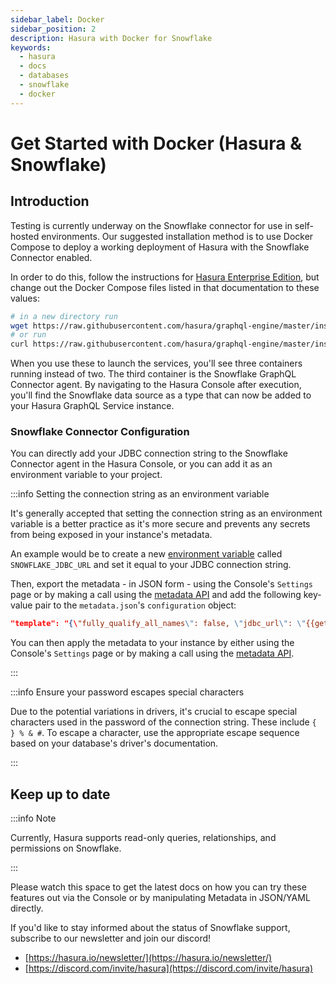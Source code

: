 ```yaml
---
sidebar_label: Docker
sidebar_position: 2
description: Hasura with Docker for Snowflake
keywords:
  - hasura
  - docs
  - databases
  - snowflake
  - docker
---
```



# Get Started with Docker (Hasura & Snowflake)

## Introduction

Testing is currently underway on the Snowflake connector for use in self-hosted environments. Our suggested installation
method is to use Docker Compose to deploy a working deployment of Hasura with the Snowflake Connector enabled.

In order to do this, follow the instructions for
[Hasura Enterprise Edition](/enterprise/getting-started/quickstart-docker.mdx), but change out the Docker Compose files
listed in that documentation to these values:

```bash
# in a new directory run
wget https://raw.githubusercontent.com/hasura/graphql-engine/master/install-manifests/enterprise/snowflake/docker-compose.yaml
# or run
curl https://raw.githubusercontent.com/hasura/graphql-engine/master/install-manifests/enterprise/snowflake/docker-compose.yaml -o docker-compose.yml
```

When you use these to launch the services, you'll see three containers running instead of two. The third container is
the Snowflake GraphQL Connector agent. By navigating to the Hasura Console after execution, you'll find the Snowflake
data source as a type that can now be added to your Hasura GraphQL Service instance.

### Snowflake Connector Configuration

You can directly add your JDBC connection string to the Snowflake Connector agent in the Hasura Console, or you can add
it as an environment variable to your project.

:::info Setting the connection string as an environment variable

It's generally accepted that setting the connection string as an environment variable is a better practice as it's more
secure and prevents any secrets from being exposed in your instance's metadata.

An example would be to create a new
[environment variable](/deployment/graphql-engine-flags/index.mdx#using-environment-variables) called
`SNOWFLAKE_JDBC_URL` and set it equal to your JDBC connection string.

Then, export the metadata - in JSON form - using the Console's `Settings` page or by making a call using the
[metadata API](api-reference/metadata-api/manage-metadata.mdx#metadata-export-metadata) and add the following key-value
pair to the `metadata.json`'s `configuration` object:

```json
"template": "{\"fully_qualify_all_names\": false, \"jdbc_url\": \"{{getEnvironmentVariable(\"SNOWFLAKE_JDBC_URL\")}}\"}"
```

You can then apply the metadata to your instance by either using the Console's `Settings` page or by making a call using
the [metadata API](api-reference/metadata-api/manage-metadata.mdx#metadata-apply-metadata).

:::

:::info Ensure your password escapes special characters

Due to the potential variations in drivers, it's crucial to escape special characters used in the password of the
connection string. These include `{ } % & #`. To escape a character, use the appropriate escape sequence based on your
database's driver's documentation.

:::

## Keep up to date

:::info Note

Currently, Hasura supports read-only queries, relationships, and permissions on Snowflake.

:::

Please watch this space to get the latest docs on how you can try these features out via the Console or by manipulating
Metadata in JSON/YAML directly.

If you'd like to stay informed about the status of Snowflake support, subscribe to our newsletter and join our discord!

- [https://hasura.io/newsletter/](https://hasura.io/newsletter/)
- [https://discord.com/invite/hasura](https://discord.com/invite/hasura)
